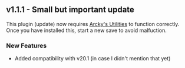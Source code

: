 ## v1.1.1 - Small but important update

<Callout type="attention" blend="light">This plugin (update) now requires [Arcky's Utilities](https://drive.google.com/file/d/19xrRavd1CpbC0p1UQtOUZzuEeHL_WHB5/view?usp=sharing) to function correctly.<br/>
Once you have installed this, start a new save to avoid malfuction.</Callout>

### New Features
- Added compatibility with v20.1 (in case I didn't mention that yet)